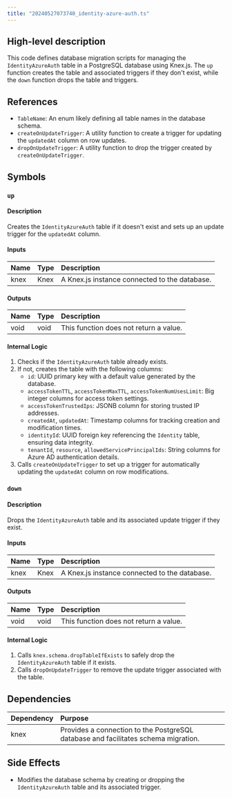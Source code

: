 ```yaml
---
title: "20240527073740_identity-azure-auth.ts"
---
```


## High-level description
This code defines database migration scripts for managing the `IdentityAzureAuth` table in a PostgreSQL database using Knex.js. The `up` function creates the table and associated triggers if they don't exist, while the `down` function drops the table and triggers.

## References
- `TableName`: An enum likely defining all table names in the database schema.
- `createOnUpdateTrigger`: A utility function to create a trigger for updating the `updatedAt` column on row updates.
- `dropOnUpdateTrigger`: A utility function to drop the trigger created by `createOnUpdateTrigger`.

## Symbols

### `up`
#### Description
Creates the `IdentityAzureAuth` table if it doesn't exist and sets up an update trigger for the `updatedAt` column.

#### Inputs
| Name | Type | Description |
|:-----|:-----|:------------|
| knex | Knex | A Knex.js instance connected to the database. |

#### Outputs
| Name | Type | Description |
|:-----|:-----|:------------|
| void | void | This function does not return a value. |

#### Internal Logic
1. Checks if the `IdentityAzureAuth` table already exists.
2. If not, creates the table with the following columns:
    - `id`: UUID primary key with a default value generated by the database.
    - `accessTokenTTL`, `accessTokenMaxTTL`, `accessTokenNumUsesLimit`: Big integer columns for access token settings.
    - `accessTokenTrustedIps`: JSONB column for storing trusted IP addresses.
    - `createdAt`, `updatedAt`: Timestamp columns for tracking creation and modification times.
    - `identityId`: UUID foreign key referencing the `Identity` table, ensuring data integrity.
    - `tenantId`, `resource`, `allowedServicePrincipalIds`: String columns for Azure AD authentication details.
3. Calls `createOnUpdateTrigger` to set up a trigger for automatically updating the `updatedAt` column on row modifications.

### `down`
#### Description
Drops the `IdentityAzureAuth` table and its associated update trigger if they exist.

#### Inputs
| Name | Type | Description |
|:-----|:-----|:------------|
| knex | Knex | A Knex.js instance connected to the database. |

#### Outputs
| Name | Type | Description |
|:-----|:-----|:------------|
| void | void | This function does not return a value. |

#### Internal Logic
1. Calls `knex.schema.dropTableIfExists` to safely drop the `IdentityAzureAuth` table if it exists.
2. Calls `dropOnUpdateTrigger` to remove the update trigger associated with the table.

## Dependencies
| Dependency | Purpose |
|:-----------|:--------|
| knex      | Provides a connection to the PostgreSQL database and facilitates schema migration. |

## Side Effects
- Modifies the database schema by creating or dropping the `IdentityAzureAuth` table and its associated trigger.

